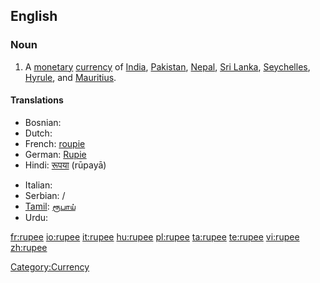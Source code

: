==English==

===Noun===
{{wikipedia}}
{{en-noun}}

# A [[monetary]] [[currency]] of [[India]], [[Pakistan]], [[Nepal]], [[Sri Lanka]], [[Seychelles]], [[Hyrule]], and [[Mauritius]].

====Translations====
{{trans-top|monetary currency}}
* Bosnian: {{t-|bs|rupija|f}}
* Dutch: {{t|nl|roepie|m}}
* French: [[roupie]] {{f}}
* German: [[Rupie]] {{f}}
* Hindi: [[रूपया]] (rūpayā)
{{trans-mid}}
* Italian: {{t-|it|rupia|f}}
* Serbian: {{t|sr|рупија|sc=Cyrl}}/{{t|sr|rupija}} {{f}}
* [[Tamil]]: [[ரூபாய்]]
* Urdu: {{ur-Arab|[[روپیہ]]}}

[[Category:Currency]]

[[fr:rupee]]
[[io:rupee]]
[[it:rupee]]
[[hu:rupee]]
[[pl:rupee]]
[[ta:rupee]]
[[te:rupee]]
[[vi:rupee]]
[[zh:rupee]]